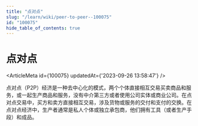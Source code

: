 ```yaml
---
title: "点对点"
slug: "/learn/wiki/peer-to-peer--100075"
id: "100075"
hide_table_of_contents: true
---
```



# 点对点

<ArticleMeta id={100075} updatedAt={'2023-09-26 13:58:47'} />
<div className='border-solid border-b border-t-0 my-4 border-[var(--ifm-color-gray-300)]' />

点对点（P2P）经济是一种去中心化的模式，两个个体直接相互交易买卖商品和服务，或一起生产商品和服务，没有中介第三方或者使用公司实体或商业公司。在点对点交易中，买方和卖方直接相互交易，涉及货物或服务的交付和支付的交换。在点对点经济中，生产者通常是私人个体或独立承包商，他们拥有工具（或者生产手段）和成品。
